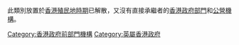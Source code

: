 此類別放置於[[香港殖民地時期|香港殖民地時期]]已解散，又沒有直接承繼者的[[香港政府行政部門|香港政府部門]]和[[香港公營機構|公營機構]]。
[[Category:香港政府前部門機構|Category:香港政府前部門機構]]
[[Category:英屬香港政府|Category:英屬香港政府]]